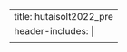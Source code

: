 ---
title: hutaisolt2022_pre
header-includes: |
  <meta http-equiv="Refresh" content="0; URL=https://doi.org/10.31235/osf.io/kd7mu">
---
